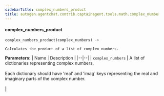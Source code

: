```yaml
---
sidebarTitle: complex_numbers_product
title: autogen.agentchat.contrib.captainagent.tools.math.complex_numbers_product.complex_numbers_product
---
```


<code class="doc-symbol doc-symbol-heading doc-symbol-function"></code>
#### complex_numbers_product
<a href="#autogen.agentchat.contrib.captainagent.tools.math.complex_numbers_product..complex_numbers_product" class="headerlink" title="Permanent link"></a>

```python
complex_numbers_product(complex_numbers) -> 
```

    Calculates the product of a list of complex numbers.

<b>Parameters:</b>
| Name | Description |
|--|--|
| `complex_numbers` | A list of dictionaries representing complex numbers.<br/><br/>Each dictionary should have 'real' and 'imag' keys representing the real and imaginary parts of the complex number.<br/><br/> |

<br />